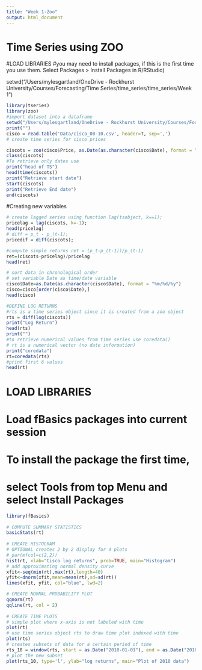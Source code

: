 ```yaml
---
title: "Week 1-Zoo"
output: html_document
---
```


# Time Series using ZOO
#LOAD LIBRARIES
#you may need to install packages, if this is the first time you use them. Select Packages > Install Packages in R/RStudio) 


setwd("/Users/mylesgartland/OneDrive - Rockhurst University/Courses/Forecasting/Time Series/time_series/time_series/Week 1")


```r
library(tseries)
library(zoo)
#import dataset into a dataframe
setwd("/Users/mylesgartland/OneDrive - Rockhurst University/Courses/Forecasting/Time Series/time_series/time_series/Week 1")
print("")
cisco = read.table('Data/cisco_00-10.csv', header=T, sep=',')
# create time series for cisco prices

ciscots = zoo(cisco$Price, as.Date(as.character(cisco$Date), format = "%m/%d/%y"))
class(ciscots)
#To retrieve only dates use
print("head of TS")
head(time(ciscots))
print("Retrieve start date")
start(ciscots)
print("Retrieve End date")
end(ciscots)
```


#Creating new variables 
```r
# create lagged series using function lag(tsobject, k==1);
pricelag = lag(ciscots, k=-1);
head(pricelag)
# diff = p_t - p_(t-1);
pricedif = diff(ciscots);

#compute simple returns ret = (p_t-p_(t-1))/p_(t-1)
ret=(ciscots-pricelag)/pricelag
head(ret)
```

```r
# sort data in chronological order
# set variable Date as time/date variable
cisco$Date=as.Date(as.character(cisco$Date), format = "%m/%d/%y")
cisco=cisco[order(cisco$Date),]
head(cisco)
```



```r
#DEFINE LOG RETURNS
#rts is a time series object since it is created from a zoo object
rts = diff(log(ciscots))
print("Log Return")
head(rts)
print("")
#to retrieve numerical values from time series use coredata()
# rt is a numerical vector (no date information)
print("coredata")
rt=coredata(rts)
#print first 6 values
head(rt)
```

# LOAD LIBRARIES
# Load fBasics packages into current session
# To install the package the first time, 
# select Tools from top Menu and select Install Packages 

```r
library(fBasics)
                     
# COMPUTE SUMMARY STATISTICS
basicStats(rt) 
           
# CREATE HISTOGRAM 
# OPTIONAL creates 2 by 2 display for 4 plots 
# par(mfcol=c(2,2)) 
hist(rt, xlab="Cisco log returns", prob=TRUE, main="Histogram") 
# add approximating normal density curve 
xfit<-seq(min(rt),max(rt),length=40) 
yfit<-dnorm(xfit,mean=mean(rt),sd=sd(rt)) 
lines(xfit, yfit, col="blue", lwd=2) 
```

```r
# CREATE NORMAL PROBABILITY PLOT 
qqnorm(rt) 
qqline(rt, col = 2) 
                 
# CREATE TIME PLOTS 
# simple plot where x-axis is not labeled with time 
plot(rt) 
# use time series object rts to draw time plot indexed with time 
plot(rts) 
# creates subsets of data for a certain period of time 
rts_10 = window(rts, start = as.Date("2010-01-01"), end = as.Date("2010-12-31")) 
# plot the new subset 
plot(rts_10, type='l', ylab="log returns", main="Plot of 2010 data") 
```
